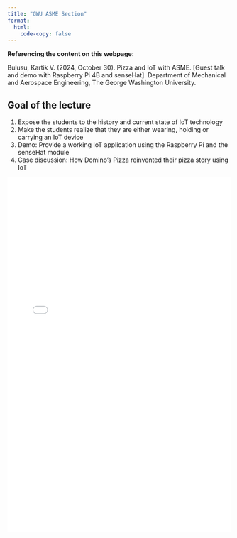 ```yaml
---
title: "GWU ASME Section"
format: 
  html:
    code-copy: false
---
```

<html>
<head>
    <style>
        body {
            -webkit-user-select: none; /* Safari */
            -moz-user-select: none; /* Firefox */
            -ms-user-select: none; /* IE10+/Edge */
            user-select: none; /* Standard */
        }
    </style>
</head>
<body>

:::{.callout-note}
**Referencing the content on this webpage:**

Bulusu, Kartik V. (2024, October 30). Pizza and IoT with ASME. [Guest talk and demo with Raspberry Pi 4B and senseHat]. Department of Mechanical and Aerospace Engineering, The George Washington University.
:::

## Goal of the lecture

1. Expose the students to the history and current state of IoT technology 
2. Make the students realize that they are either wearing, holding or carrying an IoT device 
2. Demo: Provide a working IoT application using the Raspberry Pi and the senseHat module
4. Case discussion: How Domino's Pizza reinvented their pizza story using IoT

![](slide_decks/GWU_ASME_PizzaIoT.pdf){width="100%" height="800px"}